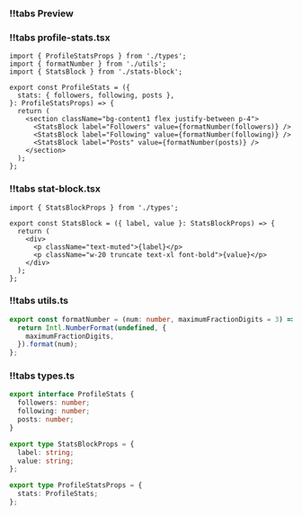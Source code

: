 
<CodeWithTabs>

### !!tabs Preview

<EmbedStory
  storyId="tutorials-profile-ui-components-profile-stats--default"
  width={320}
  height={120}
/>

### !!tabs profile-stats.tsx

```tsx
import { ProfileStatsProps } from './types';
import { formatNumber } from './utils';
import { StatsBlock } from './stats-block';

export const ProfileStats = ({
  stats: { followers, following, posts },
}: ProfileStatsProps) => {
  return (
    <section className="bg-content1 flex justify-between p-4">
      <StatsBlock label="Followers" value={formatNumber(followers)} />
      <StatsBlock label="Following" value={formatNumber(following)} />
      <StatsBlock label="Posts" value={formatNumber(posts)} />
    </section>
  );
};

```

### !!tabs stat-block.tsx

```tsx
import { StatsBlockProps } from './types';

export const StatsBlock = ({ label, value }: StatsBlockProps) => {
  return (
    <div>
      <p className="text-muted">{label}</p>
      <p className="w-20 truncate text-xl font-bold">{value}</p>
    </div>
  );
};

```

### !!tabs utils.ts

```ts
export const formatNumber = (num: number, maximumFractionDigits = 3) => {
  return Intl.NumberFormat(undefined, {
    maximumFractionDigits,
  }).format(num);
};
```

### !!tabs types.ts

```ts
export interface ProfileStats {
  followers: number;
  following: number;
  posts: number;
}

export type StatsBlockProps = {
  label: string;
  value: string;
};

export type ProfileStatsProps = {
  stats: ProfileStats;
};
```

</CodeWithTabs>

